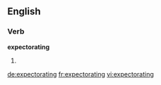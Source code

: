 ==English==

===Verb===
'''expectorating'''

# {{present participle of|[[expectorate]]}}

[[de:expectorating]]
[[fr:expectorating]]
[[vi:expectorating]]